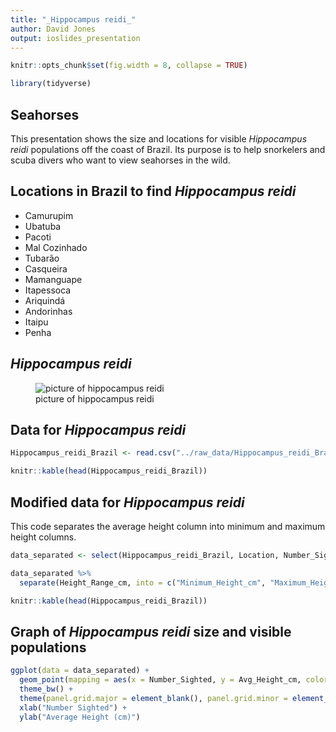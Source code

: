 ```yaml
---
title: "_Hippocampus reidi_"
author: David Jones
output: ioslides_presentation
---
```


```r

knitr::opts_chunk$set(fig.width = 8, collapse = TRUE)

```

```r

library(tidyverse)

```

## **Seahorses**

This presentation shows the size and locations for visible _Hippocampus reidi_ populations off the coast of Brazil. Its purpose is to help snorkelers and scuba divers who want to view seahorses in the wild.  

## **Locations in Brazil to find _Hippocampus reidi_** {.smaller}

- Camurupim         
- Ubatuba             
- Pacoti
- Mal Cozinhado
- Tubarão
- Casqueira
- Mamanguape
- Itapessoca
- Ariquindá
- Andorinhas
- Itaipu
- Penha

## **_Hippocampus reidi_** 

![picture of hippocampus reidi](../images/Hippocampus_reidi.jpg)

## **Data for _Hippocampus reidi_** {.smaller}

```r

Hippocampus_reidi_Brazil <- read.csv("../raw_data/Hippocampus_reidi_Brazil.csv")

knitr::kable(head(Hippocampus_reidi_Brazil))

```

## **Modified data for _Hippocampus reidi_** {.smaller}

This code separates the average height column into minimum and maximum height columns.


```r

data_separated <- select(Hippocampus_reidi_Brazil, Location, Number_Sighted, Avg_Height_cm, Height_Range_cm) 

data_separated %>%
  separate(Height_Range_cm, into = c("Minimum_Height_cm", "Maximum_Height_cm"), sep = "-")

knitr::kable(head(Hippocampus_reidi_Brazil))

```

## **Graph of _Hippocampus reidi_ size and visible populations**

```r

ggplot(data = data_separated) + 
  geom_point(mapping = aes(x = Number_Sighted, y = Avg_Height_cm, color = Location)) +
  theme_bw() +
  theme(panel.grid.major = element_blank(), panel.grid.minor = element_blank()) +
  xlab("Number Sighted") +
  ylab("Average Height (cm)") 

```








